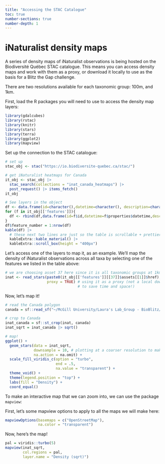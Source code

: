 ```yaml
---
title: "Accessing the STAC Catalogue"
toc: true
number-sections: true
number-depth: 1
---
```


# iNaturalist density maps

A series of density maps of iNaturalist observations is being hosted on the Biodiversité Québec STAC catalogue. This means you can access density maps and work with them as a proxy, or download it locally to use as the basis for a Blitz the Gap challenge.

There are two resolutions available for each taxonomic group: 100m, and 1km.

First, load the R packages you will need to use to access the density map layers:

```r
library(gdalcubes)
library(rstac)
library(knitr)
library(stars)
library(terra)
library(ggplot2)
library(mapview)
```

Set up the connection to the STAC catalogue:

```r
# set up
stac_obj <- stac("https://io.biodiversite-quebec.ca/stac/")

# get iNaturalist heatmaps for Canada
it_obj <- stac_obj |>
  stac_search(collections = "inat_canada_heatmaps") |>
  post_request() |> items_fetch()
it_obj
```

```r
# See layers in the object
df <- data.frame(id=character(),datetime=character(), description=character())
for (f in it_obj[['features']]){
  df <- rbind(df,data.frame(id=f$id,datetime=f$properties$datetime,description=f$properties$description)) 
}
df$feature_number = 1:nrow(df)
kable(df) |>
  # these next two lines are just so the table is scrollable + prettier on the html page - you can ignore it locally if you want!
  kableExtra::kable_material() |>
  kableExtra::scroll_box(height = "400px")
```

Let's access one of the layers to map it, as an example. We'll map the density of iNaturalist observations across all taxa by selecting one of the features we listed in the table above:

```r
# we are choosing asset 37 here since it is all taxonomic groups at 1km resolution.
inat <- read_stars(paste0(it_obj[['features']][[37]]$assets[[1]]$href), 
                   proxy = TRUE) # using it as a proxy (not a local download,
                                 # to save time and space!)
```

Now, let's map it!

```r
# read the Canada polygon
canada = sf::read_sf("~/McGill University/Laura's Lab_Group - BioBlitz/data/raw/base-layers/canada-polygon/canada.outline.shp")

# crop to Canada
inat_canada = sf::st_crop(inat, canada)
inat_sqrt = inat_canada |> sqrt()

# map!
ggplot() +
  geom_stars(data = inat_sqrt, 
             downsample = 10, # plotting at a coarser resolution to make this faster
             na.action = na.omit) +
  scale_fill_viridis_c(option = "turbo", 
                       end = .5,
                       na.value = "transparent") +
  theme_void() +
  theme(legend.position = "top") +
  labs(fill = "Density") +
  coord_equal() 
```

To make an interactive map that we can zoom into, we can use the package `mapview`:

First, let's some mapview options to apply to all the maps we will make here:

```r
mapviewOptions(basemaps = c("OpenStreetMap"),
               na.color = "transparent")
```

Now, here's the map!
```r
pal = viridis::turbo(5)
mapview(inat_sqrt, 
        col.regions = pal,
        layer.name = "Density (sqrt)") 
```